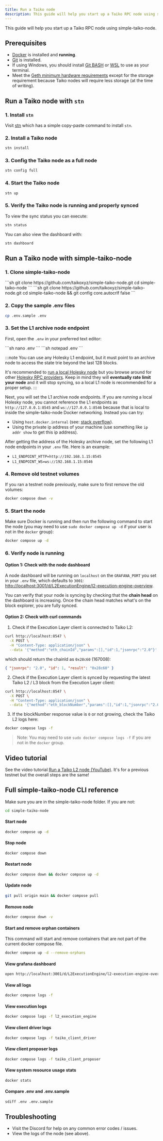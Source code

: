 ```yaml
---
title: Run a Taiko node
description: This guide will help you start up a Taiko RPC node using simple-taiko-node.
---
```



This guide will help you start up a Taiko RPC node using simple-taiko-node.

## Prerequisites

- [Docker](https://docs.docker.com/engine/install/) is installed and **running**.
- [Git](https://github.com/git-guides/install-git/) is installed.
- If using Windows, you should install [Git BASH](https://gitforwindows.org/) or [WSL](https://learn.microsoft.com/en-us/windows/wsl/install) to use as your terminal.
- Meet the [Geth minimum hardware requirements](https://github.com/ethereum/go-ethereum#hardware-requirements) except for the storage requirement because Taiko nodes will require less storage (at the time of writing).

## Run a Taiko node with `stn`

### 1. Install `stn`

Visit [stn](https://github.com/d1onys1us/stn) which has a simple copy-paste command to install `stn`.

### 2. Install a Taiko node

```sh
stn install
```

### 3. Config the Taiko node as a full node

```sh
stn config full
```

### 4. Start the Taiko node

```sh
stn up
```

### 5. Verify the Taiko node is running and properly synced


To view the sync status you can execute:

```sh
stn status
```

You can also view the dashboard with:

```sh
stn dashboard
```

## Run a Taiko node with simple-taiko-node


### 1. Clone simple-taiko-node

<Tabs>
  <TabItem label="Mac/Linux">
    ```sh
    git clone https://github.com/taikoxyz/simple-taiko-node.git
    cd simple-taiko-node
    ```
  </TabItem>
  <TabItem label="Windows">
    ```sh
    git clone https://github.com/taikoxyz/simple-taiko-node.git
    cd simple-taiko-node && git config core.autocrlf false
    ```
  </TabItem>
</Tabs>

### 2. Copy the sample .env files

```sh
cp .env.sample .env
```

### 3. Set the L1 archive node endpoint

First, open the `.env` in your preferred text editor:

<Tabs>
  <TabItem label="Mac/Linux">
    ```sh
    nano .env
    ```
  </TabItem>
  <TabItem label="Windows">
    ```sh
    notepad .env
    ```
  </TabItem>
</Tabs>

:::note
You can use any Holesky L1 endpoint, but it must point to an archive node to access the state trie beyond the last 128 blocks.

It's recommended to [run a local Holesky node](/guides/run-a-holesky-node) but you browse around for other [Holesky RPC providers](https://chainlist.org/chain/17000). Keep in mind they will **eventually rate limit your node** and it will stop syncing, so a local L1 node is recommended for a proper setup.
:::

Next, you will set the L1 archive node endpoints. If you are running a local Holesky node, you cannot reference the L1 endpoints as `http://127.0.0.1:8545` and `ws://127.0.0.1:8546` because that is local to inside the simple-taiko-node Docker networking. Instead you can try:

- Using `host.docker.internal` (see: [stack overflow](https://stackoverflow.com/questions/24319662)).
- Using the private ip address of your machine (use something like `ip addr show` to get this ip address).

After getting the address of the Holesky archive node, set the following L1 node endpoints in your `.env` file. Here is an example:

- `L1_ENDPOINT_HTTP=http://192.168.1.15:8545`
- `L1_ENDPOINT_WS=ws://192.168.1.15:8546`


### 4. Remove old testnet volumes

If you ran a testnet node previously, make sure to first remove the old volumes:

```sh
docker compose down -v
```

### 5. Start the node


Make sure Docker is running and then run the following command to start the node (you may need to use `sudo docker compose up -d` if your user is not in the `docker` group):

```sh
docker compose up -d
```

### 6. Verify node is running

#### Option 1: Check with the node dashboard

A node dashboard will be running on `localhost` on the `GRAFANA_PORT` you set in your `.env` file, which defaults to `3001`: [http://localhost:3001/d/L2ExecutionEngine/l2-execution-engine-overview](http://localhost:3001/d/L2ExecutionEngine/l2-execution-engine-overview).

You can verify that your node is syncing by checking that the **chain head** on the dashboard is increasing. Once the chain head matches what's on the block explorer, you are fully synced.

#### Option 2: Check with curl commands

1. Check if the Execution Layer client is connected to Taiko L2:

```bash
curl http://localhost:8547 \
  -X POST \
  -H "Content-Type: application/json" \
  --data '{"method":"eth_chainId","params":[],"id":1,"jsonrpc":"2.0"}'
```

which should return the chainId as `0x28c60` (167008):

```json
{ "jsonrpc": "2.0", "id": 1, "result": "0x28c60" }
```

2. Check if the Execution Layer client is synced by requesting the latest Taiko L2 / L3 block from the Execution Layer client:

```bash
curl http://localhost:8547 \
  -X POST \
  -H "Content-Type: application/json" \
  --data '{"method":"eth_blockNumber","params":[],"id":1,"jsonrpc":"2.0"}'
```

3. If the blockNumber response value is `0` or not growing, check the Taiko L2 logs here:

```bash
docker compose logs -f
```

> Note: You may need to use `sudo docker compose logs -f` if you are not in the `docker` group.

## Video tutorial

See the video tutorial [Run a Taiko L2 node (YouTube)](https://www.youtube.com/watch?v=l_tVvDcuK5o). It's for a previous testnet but the overall steps are the same!

## Full simple-taiko-node CLI reference

Make sure you are in the simple-taiko-node folder. If you are not:

```sh
cd simple-taiko-node
```

#### Start node

```sh
docker compose up -d
```

#### Stop node

```sh
docker compose down
```

#### Restart node

```sh
docker compose down && docker compose up -d
```

#### Update node

```sh
git pull origin main && docker compose pull
```

#### Remove node

```sh
docker compose down -v
```

#### Start and remove orphan containers

This command will start and remove containers that are not part of the current docker compose file.

```sh
docker compose up -d --remove-orphans
```

#### View grafana dashboard

```sh
open http://localhost:3001/d/L2ExecutionEngine/l2-execution-engine-overview
```

#### View all logs

```sh
docker compose logs -f
```

#### View execution logs

```sh
docker compose logs -f l2_execution_engine
```

#### View client driver logs

```sh
docker compose logs -f taiko_client_driver
```

#### View client proposer logs

```sh
docker compose logs -f taiko_client_proposer
```

#### View system resource usage stats

```sh
docker stats
```

#### Compare .env and .env.sample

```sh
sdiff .env .env.sample
```

## Troubleshooting

- Visit the Discord for help on any common error codes / issues.
- View the logs of the node (see above).

